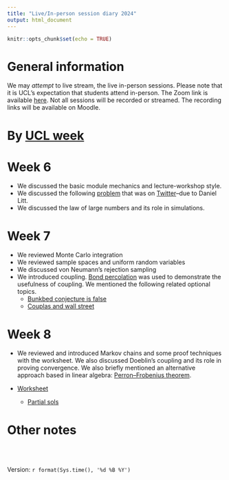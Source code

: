 ```yaml
---
title: "Live/In-person session diary 2024"
output: html_document
---
```


```r
knitr::opts_chunk$set(echo = TRUE)
```

# General information

We may  *attempt* to live stream, the live in-person sessions.  Please note that it is UCL's expectation that students attend in-person.  The Zoom link is available [here](https://ucl.zoom.us/my/terrysoo).  Not all sessions will be recorded or streamed.  The recording links will be available on Moodle.


# By [UCL week](https://www.ucl.ac.uk/srs/sites/srs/files/ucl_calendar_2024_25_1.pdf)


# Week 6

* We discussed the basic module mechanics and lecture-workshop style.
* We discussed the following [problem](https://arxiv.org/abs/2409.00732) that was on [Twitter](https://x.com/littmath/status/1769044719034647001)--due to Daniel Litt.
* We discussed the law of large numbers and its role in simulations.

# Week 7

* We reviewed Monte Carlo integration
* We reviewed sample spaces and uniform random variables
* We discussed von Neumann's rejection sampling
* We introduced coupling.  [Bond percolation](https://mathworld.wolfram.com/BondPercolation.html) was used to demonstrate the usefulness of coupling.  We mentioned the following related optional topics.
  * [Bunkbed conjecture is false](https://en.wikipedia.org/wiki/Bunkbed_conjecture)
  * [Couplas and wall street](https://www.pure.ed.ac.uk/ws/files/15459604/Formula_final2.pdf)

# Week 8

* We reviewed and introduced Markov chains and some proof techniques with the worksheet.  We also discussed Doeblin's coupling and its role in proving convergence.  We also briefly mentioned an alternative approach based in linear algebra:  [Perron–Frobenius theorem](https://doi.org/10.1080/00029890.2021.1944755).


* [Worksheet](https://tsoo-math.github.io/ucl5/week8-2024-inclass.html)

  * [Partial sols](https://tsoo-math.github.io/ucl4/week8-2023-inclass-sol.html)

  

 
# Other notes





<br>
<br>

 Version:  `r format(Sys.time(), '%d %B %Y')`

<br>
<br>
<br>